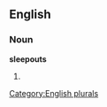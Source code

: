 
==English==

===Noun===
'''sleepouts'''

# {{plural of|[[sleepout]]}}

[[Category:English plurals]]